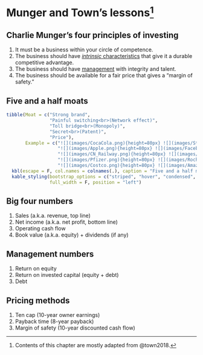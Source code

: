 # Munger and Town's lessons^[Contents of this chapter are mostly adapted from @town2018.] {#town}

## Charlie Munger's four principles of investing

1. It must be a business within your circle of competence.
2. The business should have [*intrinsic* characteristics](#moat) that give it a durable competitive advantage.
3. The business should have [management](#management) with integrity and talent.
4. The business should be available for a fair price that gives a "margin of safety."

## Five and a half moats {#moat}

```r
tibble(Moat = c("Strong brand", 
                "Painful switching<br>(Network effect)", 
                "Toll bridge<br>(Monopoly)", 
                "Secret<br>(Patent)", 
                "Price"),
       Example = c("![](images/CocaCola.png){height=80px} ![](images/Starbucks.png){height=80px} ![](images/Hermes.png){height=80px}",
                   "![](images/Apple.png){height=80px} ![](images/Facebook.png){height=80px} ![](images/Kakao.png){height=80px} ![](images/TikTok.png){height=80px}",
                   "![](images/CN_Railway.png){height=80px} ![](images/Norfolk_Southern.png){height=80px}",
                   "![](images/Pfizer.png){height=80px} ![](images/Roche.png){height=80px} ![](images/Janssen.png){height=80px}",
                   "![](images/Costco.png){height=80px} ![](images/Amazon.png){height=80px}")) %>% 
  kbl(escape = F, col.names = colnames(.), caption = "Five and a half moats that determine the durable competitive advantage of a business with nice examples") %>%
  kable_styling(bootstrap_options = c("striped", "hover", "condensed", "responsive"),
                full_width = F, position = "left")
```

## Big four numbers {#bigfour}

1. Sales (a.k.a. revenue, top line)
2. Net income (a.k.a. net profit, bottom line)
3. Operating cash flow
4. Book value (a.k.a. equity) + dividends (if any)

## Management numbers {#management}

1. Return on equity
2. Return on invested capital (equity + debt)
3. Debt

## Pricing methods

1. Ten cap (10-year owner earnings)
2. Payback time (8-year payback)
3. Margin of safety (10-year discounted cash flow)
